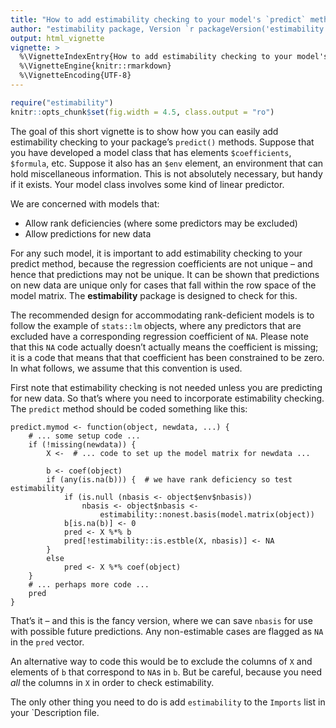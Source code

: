 ---
title: "How to add estimability checking to your model's `predict` method"
author: "estimability package, Version `r packageVersion('estimability')`"
output: html_vignette
vignette: >
  %\VignetteIndexEntry{How to add estimability checking to your model's `predict` method}
  %\VignetteEngine{knitr::rmarkdown}
  %\VignetteEncoding{UTF-8}
---
```{r, echo = FALSE, results = "hide", message = FALSE}
require("estimability")
knitr::opts_chunk$set(fig.width = 4.5, class.output = "ro")
```
The goal of this short vignette is to show how you can easily add estimability
checking to your package's `predict()` methods. Suppose that you have developed
a model class that has elements `$coefficients`, `$formula`, etc. Suppose it
also has an `$env` element, an environment that can hold miscellaneous
information. This is not absolutely necessary, but handy if it exists. Your
model class involves some kind of linear predictor.

We are concerned with models that:

  * Allow rank deficiencies (where some predictors may be excluded)
  * Allow predictions for new data

For any such model, it is important to add estimability checking to your predict
method, because the regression coefficients are not unique -- and hence that
predictions may not be unique. It can be shown that predictions on new data are
unique only for cases that fall within the row space of the model matrix. The
**estimability** package is designed to check for this.

The recommended design for accommodating rank-deficient models is to follow the
example of `stats::lm` objects, where any predictors that are excluded have a
corresponding regression coefficient of `NA`. Please note that this `NA` code
actually doesn't actually means the coefficient is missing; it is a code that
means that that coefficient has been constrained to be zero. In what follows, we
assume that this convention is used.

First note that estimability checking is not needed unless you are predicting
for new data. So that's where you need to incorporate estimability checking.
The `predict` method should be coded something like this:
```
predict.mymod <- function(object, newdata, ...) {
    # ... some setup code ...
    if (!missing(newdata)) {
        X <-  # ... code to set up the model matrix for newdata ...
        
        b <- coef(object)
        if (any(is.na(b))) {  # we have rank deficiency so test estimability
            if (is.null (nbasis <- object$env$nbasis))
                nbasis <- object$nbasis <-
                    estimability::nonest.basis(model.matrix(object))
            b[is.na(b)] <- 0
            pred <- X %*% b
            pred[!estimability::is.estble(X, nbasis)] <- NA
        }
        else
            pred <- X %*% coef(object)
    }
    # ... perhaps more code ...
    pred
}
```
That's it -- and this is the fancy version, where we can save `nbasis` for use
with possible future predictions. Any non-estimable cases are flagged as `NA`
in the `pred` vector.

An alternative way to code this would be to exclude the columns of `X` and elements of `b` that correspond to `NA`s in `b`. But be careful, because you need *all* the columns in `X` in order to check estimability.

The only other thing you need to do is add `estimability` to the `Imports` list
in your `Description file.
